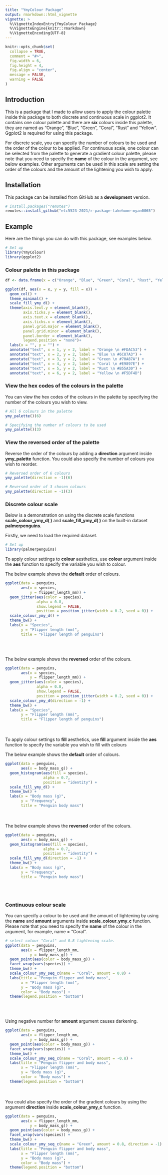 ```yaml
---
title: "YmyColour Package"
output: rmarkdown::html_vignette
vignette: >
  %\VignetteIndexEntry{YmyColour Package}
  %\VignetteEngine{knitr::rmarkdown}
  %\VignetteEncoding{UTF-8}
---
```


```r
knitr::opts_chunk$set(
  collapse = TRUE,
  comment = "#>",
  fig.width = 6,
  fig.height = 4,
  fig.align = "center",
  message = FALSE,
  warning = FALSE
)
```

## Introduction

This is a package that I made to allow users to apply the colour palette inside this package to both discrete and continuous scale in ggplot2. It contains one colour palette and there are **six** colours inside this palette, they are named as "Orange", "Blue", "Green", "Coral", "Rust" and "Yellow". Ggplot2 is required for using this package.

For discrete scale, you can specify the number of colours to be used and the order of the colour to be applied. For continuous scale, one colour can be selected from the palette to generate a gradient colour palette, please note that you need to specify the **name** of the colour in the argument, see below examples. Other arguments can be used in this scale are setting the order of the colours and the amount of the lightening you wish to apply.

## Installation

This package can be installed from GitHub as a **development** version.

```r
# install.packages("remotes")
remotes::install_github("etc5523-2021/r-package-takehome-myan0065")
```


## Example

Here are the things you can do with this package, see examples below.

```r
# Set up
library(YmyColour)
library(ggplot2)
```

### Colour palette in this package

```r
df <- data.frame(x = c("Orange", "Blue", "Green", "Coral", "Rust", "Yellow"), y = 4:4)

ggplot(df, aes(x = x, y = y, fill = x)) +
  geom_col() + 
  theme_minimal() +
  scale_fill_ymy_d() +
  theme(axis.text.y = element_blank(),
        axis.ticks.y = element_blank(),
        axis.text.x = element_blank(),
        axis.ticks.x = element_blank(),
        panel.grid.major = element_blank(),
        panel.grid.minor = element_blank(),
        panel.border = element_blank(),
        legend.position = "none")+
  labs(x = "", y = "") +
  annotate("text", x = 1, y = 2, label = "Orange \n #FDAC53") +
  annotate("text", x = 2, y = 2, label = "Blue \n #6C87A3") +
  annotate("text", x = 3, y = 2, label = "Green \n #70A87A") +
  annotate("text", x = 4, y = 2, label = "Coral \n #E9897E") +
  annotate("text", x = 5, y = 2, label = "Rust \n #B55A30") +
  annotate("text", x = 6, y = 2, label = "Yellow \n #F5DF4D") 
```

### View the hex codes of the colours in the palette

You can view the hex codes of the colours in the palette by specifying the number of the colours you wish to view.

```r
# All 6 colours in the palette
ymy_palette()(6)

# Specifying the number of colours to be used
ymy_palette()(3)

```

### View the reversed order of the palette

Reverse the order of the colours by adding a **direction** argument inside **ymy_palette** function. You could also specify the number of colours you wish to reorder.

```r
# Reversed order of 6 colours
ymy_palette(direction = -1)(6)

# Reversed order of 3 chosen colours
ymy_palette(direction = -1)(3)
```

### Discrete colour scale 

Below is a demonstration on using the discrete scale functions **scale_colour_ymy_d( )** and **scale_fill_ymy_d( )** on the built-in dataset **palmerpenguins**.

Firstly, we need to load the required dataset.

```r
# Set up 
library(palmerpenguins)
```


To apply colour settings to **colour** aesthetics, use **colour** argument inside the **aes** function to specify the variable you wish to colour.

The below example shows the **default** order of colours.

```r
ggplot(data = penguins, 
       aes(x = species, 
           y = flipper_length_mm)) +
  geom_jitter(aes(color = species), 
              alpha = 0.8, 
              show.legend = FALSE, 
              position = position_jitter(width = 0.2, seed = 0)) +
  scale_colour_ymy_d() +
  theme_bw() +
  labs(x = "Species",
       y = "Flipper length (mm)",
       title = "Flipper length of penguins")

```
<br><br>

The below example shows the **reversed** order of the colours.

```r
ggplot(data = penguins, 
       aes(x = species, 
           y = flipper_length_mm)) +
  geom_jitter(aes(color = species), 
              alpha = 0.8, 
              show.legend = FALSE, 
              position = position_jitter(width = 0.2, seed = 0)) +
  scale_colour_ymy_d(direction = -1) +
  theme_bw() +
  labs(x = "Species",
       y = "Flipper length (mm)",
       title = "Flipper length of penguins")

```
<br><br>
To apply colour settings to **fill** aesthetics, use **fill** argument inside the **aes** function to specify the variable you wish to fill with colours

The below example shows the **default** order of colours.

```r
ggplot(data = penguins, 
       aes(x = body_mass_g)) +
  geom_histogram(aes(fill = species),
                 alpha = 0.7,
                 position = "identity") +
  scale_fill_ymy_d() +
  theme_bw() +
  labs(x = "Body mass (g)",
       y = "Frequency",
       title = "Penguin body mass")
```
<br><br>
The below example shows the **reversed** order of the colours.
```r
ggplot(data = penguins, 
       aes(x = body_mass_g)) +
  geom_histogram(aes(fill = species),
                 alpha = 0.7,
                 position = "identity") +
  scale_fill_ymy_d(direction = -1) +
  theme_bw() +
  labs(x = "Body mass (g)",
       y = "Frequency",
       title = "Penguin body mass")
```

<br><br>

### Continuous colour scale 

You can specify a colour to be used and the amount of lightening by using the **name** and **amount** arguments inside **scale_colour_ymy_c** function. Please note that you need to specify the **name** of the colour in the argument, for example, name = "Coral".

```r
# select colour "Coral" and 0.8 lightening scale.
ggplot(data = penguins, 
       aes(x = flipper_length_mm,
           y = body_mass_g)) +
  geom_point(aes(color = body_mass_g)) +
  facet_wrap(vars(species)) +
  theme_bw() +
  scale_colour_ymy_seq_c(name = "Coral", amount = 0.8) +
  labs(title = "Penguin flipper and body mass",
       x = "Flipper length (mm)",
       y = "Body mass (g)",
       color = "Body mass") +
  theme(legend.position = "bottom") 

```

<br><br>

Using negative number for **amount** argument causes darkening.

```r
ggplot(data = penguins, 
       aes(x = flipper_length_mm,
           y = body_mass_g)) +
  geom_point(aes(color = body_mass_g)) +
  facet_wrap(vars(species)) +
  theme_bw() +
  scale_colour_ymy_seq_c(name = "Coral", amount = -0.8) +
  labs(title = "Penguin flipper and body mass",
       x = "Flipper length (mm)",
       y = "Body mass (g)",
       color = "Body mass") +
  theme(legend.position = "bottom") 
```

<br><br>
You could also specify the order of the gradient colours by using the argument **direction** inside **scale_colour_ymy_c** function.

```r
ggplot(data = penguins, 
       aes(x = flipper_length_mm,
           y = body_mass_g)) +
  geom_point(aes(color = body_mass_g)) +
  facet_wrap(vars(species)) +
  theme_bw() +
  scale_colour_ymy_seq_c(name = "Green", amount = 0.8, direction = -1) +
  labs(title = "Penguin flipper and body mass",
       x = "Flipper length (mm)",
       y = "Body mass (g)",
       color = "Body mass") +
  theme(legend.position = "bottom") 
```

